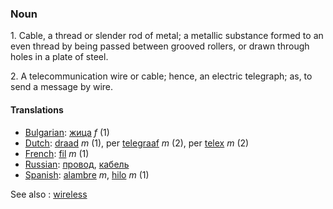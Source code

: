 ===Noun===

1. Cable, a thread or slender rod of metal; a metallic substance formed to an even thread by being passed between grooved rollers, or drawn through holes in a plate of steel.

2. A telecommunication wire or cable; hence, an electric telegraph;  as, to send a message by wire. 

====Translations====
*[[Bulgarian]]: [[жица]] ''f'' (1)
*[[Dutch]]: [[draad]] ''m'' (1), per [[telegraaf]] ''m'' (2), per [[telex]] ''m'' (2)
*[[French]]: [[fil]] ''m'' (1)
*[[Russian]]: [[провод]], [[кабель]]
*[[Spanish]]: [[alambre]] ''m'', [[hilo]] ''m'' (1)

See also : [[wireless]]